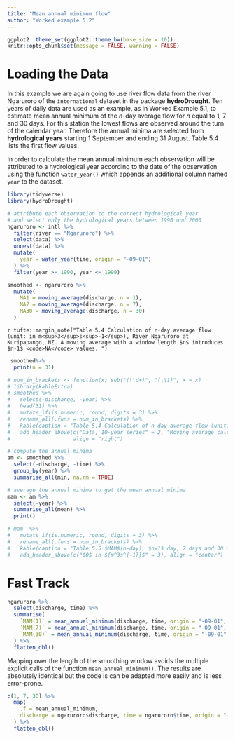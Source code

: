 ```yaml
---
title: "Mean annual minimum flow"
author: "Worked example 5.2"
---
```


```r
ggplot2::theme_set(ggplot2::theme_bw(base_size = 10))
knitr::opts_chunk$set(message = FALSE, warning = FALSE)
```

# Loading the Data

In this example we are again going to use river flow data from the river Ngaruroro of the `international` dataset in the package **hydroDrought**. 
Ten years of daily data are used as an example, as in Worked Example 5.1, to estimate mean annual minimum of the $n$-day average flow for $n$ equal to 1, 7 and 30 days. For this station the lowest flows are observed around the turn of the calendar year. Therefore the annual minima are selected from **hydrological years** starting 1 September and ending 31 August. Table 5.4 lists the first flow values. 
<!-- The first two columns show the date and the corresponding flow value, Q. -->

In order to calculate the mean annual minimum each observation will be attributed to a hydrological year according to the date of the observation using the function `water_year()` which appends an additional column named `year` to the dataset. 

```r
library(tidyverse)
library(hydroDrought)

# attribute each observation to the correct hydrological year
# and select only the hydrological years between 1990 und 2000
ngaruroro <- intl %>%
  filter(river == "Ngaruroro") %>%
  select(data) %>%
  unnest(data) %>%
  mutate(
    year = water_year(time, origin = "-09-01")
  ) %>%
  filter(year >= 1990, year <= 1999)

smoothed <- ngaruroro %>%
  mutate(
    MA1 = moving_average(discharge, n = 1),
    MA7 = moving_average(discharge, n = 7),
    MA30 = moving_average(discharge, n = 30)
  )
```

`r tufte::margin_note("Table 5.4 Calculation of n-day average flow (unit: in m<sup>3</sup>s<sup>-1</sup>), River Ngaruroro at Kuripapango, NZ. A moving average with a window length $n$ introduces $n-1$ <code>NA</code> values. ")`
```r
 smoothed%>%
  print(n = 31)
```


```r
# num_in_brackets <- function(x) sub("(\\d+)", "(\\1)", x = x)
# library(kableExtra)
# smoothed %>%
#   select(-discharge, -year) %>%
#   head(31) %>%
#   mutate_if(is.numeric, round, digits = 3) %>%
#   rename_all(.funs = num_in_brackets) %>%
#   kable(caption = "Table 5.4 Calculation of n-day average flow (unit: in m<sup>3</sup>s<sup>-1</sup>), River Ngaruroro at Kuripapango, NZ. ") %>%
#   add_header_above(c("Data, 10-year series" = 2, "Moving average calculation" = 2), 
#                    align = "right")
```


```r
# compute the annual minima
am <- smoothed %>%
  select(-discharge, -time) %>%
  group_by(year) %>%
  summarise_all(min, na.rm = TRUE)

# average the annual minima to get the mean annual minima
mam <- am %>% 
  select(-year) %>%
  summarise_all(mean) %>%
  print()
```

```r
# mam  %>%
#   mutate_if(is.numeric, round, digits = 3) %>%
#   rename_all(.funs = num_in_brackets) %>%
#   kable(caption = "Table 5.5 $MAM$(n-day), $n=1$ day, 7 days and 30 days") %>%
#   add_header_above(c("$Q$ in ${m^3s^{-1}}$" = 3), align = "center")
```

# Fast Track

```r
ngaruroro %>% 
  select(discharge, time) %>%
  summarise(
    `MAM(1)` = mean_annual_minimum(discharge, time, origin = "-09-01", n = 1),
    `MAM(7)` = mean_annual_minimum(discharge, time, origin = "-09-01", n = 7),
    `MAM(30)` = mean_annual_minimum(discharge, time, origin = "-09-01", n = 30)
  ) %>%
  flatten_dbl()
```

Mapping over the length of the smoothing window avoids the multiple explicit
calls of the function `mean_annual_minimum()`. The results are absolutely 
identical but the code is can be adapted more easily and is less error-prone.


```r
c(1, 7, 30) %>%
  map(
    .f = mean_annual_minimum, 
    discharge = ngaruroro$discharge, time = ngaruroro$time, origin = "-09-01"
  ) %>%
  flatten_dbl()
```



